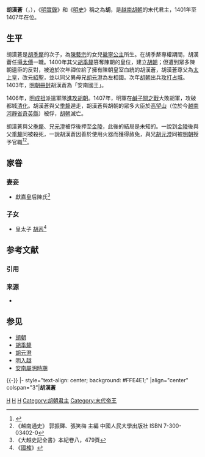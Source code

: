 {{越南君主
|名稱 = 胡漢蒼
|圖像 = 
|說明 = 
|國號 = [[大虞|大虞]]
|朝代 = [[胡朝|胡朝]]
|在位 = 1401年—1407年
|前任 = [[胡季犛|胡季犛]]
|繼任 = 無
|年號 = [[紹成|紹成]] 1401年—1402年<br />[[開大|開大]] 1403年—1407年 
|姓名 = 胡漢蒼
|字 = 
|尊號 = 
|其他稱銜 = 
|別名 = 胡{{僻字|𡗨|上「大」下「互」}}、黎蒼
|在世 = ？—？
|廟號 = 
|諡號 = 
|陵墓 = 
|父 = 胡季犛
|母 = [[太慈皇后|太慈皇后]]陳氏
|后 = 
}}

'''胡漢蒼'''（{{vie|v='''Hồ Hán Thương'''|hn=胡漢蒼|f=h}}，{{Bd|？||？||}}），《[[明實錄|明實錄]]》和《[[明史|明史]]》稱之為'''胡{{僻字|𡗨|上「大」下「互」}}'''，是[[越南|越南]][[胡朝|胡朝]]的末代君主，1401年至1407年在位。

==生平==
胡漢蒼是[[胡季犛|胡季犛]]的次子，為[[陳藝宗|陳藝宗]]的女兒[[徽寧公主|徽寧公主]]所生。在胡季犛專權期間，胡漢蒼任攝[[太傅|太傅]]一職。1400年其父[[胡季犛|胡季犛]]篡奪陳朝的皇位，建立[[胡朝|胡朝]]；但遭到眾多陳朝遺臣的反對，被迫於次年禪位給了擁有陳朝皇室血統的胡漢蒼，胡漢蒼尊父為[[太上皇|太上皇]]，改元[[紹聖_(越南)|紹聖]]，並以同父異母兄[[胡元澄|胡元澄]]為左相國。次年[[胡朝|胡朝]]出兵[[越占戰爭_(1400年–1407年)|攻打占城]]。1403年，[[明朝|明朝]][[冊封|冊封]]胡漢蒼為「安南國王」。

1406年，[[明成祖|明成祖]]派遣軍隊[[明與大虞戰爭|進攻胡朝]]。1407年，明軍在[[鹹子關|鹹子關之戰]]大敗胡軍，攻破都城[[清化市|清化]]。胡漢蒼與父[[胡季犛|季犛]]遁走，胡漢蒼與胡朝的眾多大臣於[[高望山|高望山]]（位於今[[越南|越南]][[河靜省|河靜省]][[奇英縣|奇英縣]]）被俘，[[胡朝|胡朝]]滅亡。

胡漢蒼與父[[胡季犛|季犛]]、兄[[胡元澄|元澄]]被俘後押至[[金陵|金陵]]，此後的結局是未知的。一說到[[金陵|金陵]]後與父[[胡季犛|季犛]]同被殺死，一說胡漢蒼因善於使用火器而獲得赦免，與兄[[胡元澄|胡元澄]]同被[[明朝|明朝]]授予官職<ref>{{Cite web |url=http://open-lit.com/listbook.php?cid=22&gbid=417&bid=16906&start=0 |title=《明史紀事卷二十二·安南叛服》 |accessdate=2011-12-15 |archiveurl=https://web.archive.org/web/20131109132115/http://open-lit.com/listbook.php?cid=22&gbid=417&bid=16906&start=0 |archivedate=2013-11-09 |deadurl=yes }}</ref><ref>《越南通史》 郭振鐸、張笑梅 主編 中國人民大學出版社 ISBN 7-300-03402-0</ref>。

== 家眷 ==
===妻妾===
*獻嘉皇后陳氏<ref>《大越史記全書》本紀卷八，479頁</ref>
===子女===
*皇太子 [[胡芮|胡芮]]<ref name="a">《[[國榷|國榷]]》</ref>

== 参考文献 ==
=== 引用 ===
{{Reflist|30em}}

=== 来源 ===
* {{vi}}{{zh}}{{cite web |url = http://www.nomna.org/DVSKTT/dvsktt.php?IDcat=52 |title = Hội Bảo tồn Di sản Nôm─《大越史記全書‧陳紀附胡季犛漢蒼》 |access-date = 2009-07-05 |archive-date = 2016-03-12 |archive-url = https://web.archive.org/web/20160312145345/http://nomna.org/dvsktt/dvsktt.php?idcat=52 |dead-url = yes }}

== 参见 ==
{{Portal box|越南|历史|人物}}
*[[胡朝|胡朝]]
*[[胡季犛|胡季犛]]
*[[胡元澄|胡元澄]]
*[[明入越|明入越]]
*[[安南屬明時期|安南屬明時期]]

{{-}}
{{start box}}
|- style="text-align: center; background: #FFE4E1;"
|align="center" colspan="3"|'''胡漢蒼'''
{{s-before|row=2|[[胡季犛|胡季犛]]}}
{{s-title|[[越南君主列表#胡朝|大虞帝國皇帝]]|1401年－1407年}}
{{s-none|無|被明朝滅亡}}
{{s-before|[[胡季犛|胡季犛]]}}
{{s-title|[[越南君主列表#胡朝|越南君主]]|1401年－1407年}}
{{s-vacant|越南被明吞併|next=[[簡定帝|簡定帝]]}}
{{end box}}

{{越南陳朝君主}}


[[Category:越南下落不明者|H]]
[[Category:失蹤君主|H]]
[[Category:胡姓|H]]
[[Category:胡朝君主|Category:胡朝君主]]
[[Category:末代帝王|Category:末代帝王]]